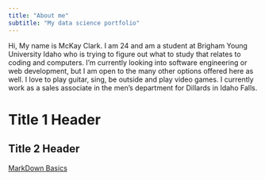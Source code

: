 ```yaml
---
title: "About me"
subtitle: "My data science portfolio"
---
```

Hi, My name is McKay Clark. I am 24 and am a student at Brigham Young University Idaho who is trying to figure out what to study that relates to coding and computers. I'm currently looking into software engineering or web development, but I am open to the many other options offered here as well. I love to play guitar, sing, be outside and play video games. I currently work as a sales associate in the men's department for Dillards in Idaho Falls.

# Title 1 Header
## Title 2 Header

[MarkDown Basics](https://quarto.org/docs/authoring/markdown-basics.html#links-images)

